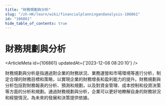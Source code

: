 ```yaml
---
title: "財務規劃與分析"
slug: "/zh-HK/learn/wiki/financialplanningandanalysis-106861"
id: "106861"
hide_table_of_contents: true
---
```



# 財務規劃與分析

<ArticleMeta id={106861} updatedAt={'2023-12-08 08:20:10'} />
<div className='border-solid border-b border-t-0 my-4 border-[var(--ifm-color-gray-300)]' />

財務規劃與分析是指通過對企業的財務狀況、業務運營和市場環境等進行分析，制定合理的財務目標和策略，以實現企業的財務增長和盈利能力的提升。財務規劃與分析包括對財務報表的分析、預測和規劃，以及對資金管理、成本控制和投資決策等方面的分析和規劃。通過財務規劃與分析，企業可以更好地瞭解自身的財務狀況和經營情況，為未來的發展和決策提供依據。
